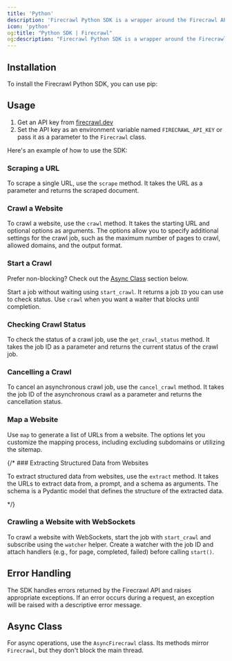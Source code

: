 ```yaml
---
title: 'Python'
description: 'Firecrawl Python SDK is a wrapper around the Firecrawl API to help you easily turn websites into markdown.'
icon: 'python'
og:title: "Python SDK | Firecrawl"
og:description: "Firecrawl Python SDK is a wrapper around the Firecrawl API to help you easily turn websites into markdown."
---
```



## Installation

To install the Firecrawl Python SDK, you can use pip:

<InstallationPython />

## Usage

1. Get an API key from [firecrawl.dev](https://firecrawl.dev)
2. Set the API key as an environment variable named `FIRECRAWL_API_KEY` or pass it as a parameter to the `Firecrawl` class.


Here's an example of how to use the SDK:

<ScrapeAndCrawlExamplePython />

### Scraping a URL

To scrape a single URL, use the `scrape` method. It takes the URL as a parameter and returns the scraped document.

<ScrapePythonShort />

### Crawl a Website

To crawl a website, use the `crawl` method. It takes the starting URL and optional options as arguments. The options allow you to specify additional settings for the crawl job, such as the maximum number of pages to crawl, allowed domains, and the output format.

<CrawlPythonShort />

### Start a Crawl

<Tip>Prefer non-blocking? Check out the [Async Class](#async-class) section below.</Tip>

Start a job without waiting using `start_crawl`. It returns a job `ID` you can use to check status. Use `crawl` when you want a waiter that blocks until completion.

<StartCrawlPythonShort />


### Checking Crawl Status

To check the status of a crawl job, use the `get_crawl_status` method. It takes the job ID as a parameter and returns the current status of the crawl job.

<CheckCrawlStatusPythonShort />

### Cancelling a Crawl

To cancel an asynchronous crawl job, use the `cancel_crawl` method. It takes the job ID of the asynchronous crawl as a parameter and returns the cancellation status.

<CancelCrawlPythonShort />

### Map a Website

Use `map` to generate a list of URLs from a website. The options let you customize the mapping process, including excluding subdomains or utilizing the sitemap.

<MapPythonShort />

{/* ### Extracting Structured Data from Websites

To extract structured data from websites, use the `extract` method. It takes the URLs to extract data from, a prompt, and a schema as arguments. The schema is a Pydantic model that defines the structure of the extracted data.

<ExtractPythonShort /> */}

### Crawling a Website with WebSockets

To crawl a website with WebSockets, start the job with `start_crawl` and subscribe using the `watcher` helper. Create a watcher with the job ID and attach handlers (e.g., for page, completed, failed) before calling `start()`.

<CrawlWebSocketPythonBase />

## Error Handling

The SDK handles errors returned by the Firecrawl API and raises appropriate exceptions. If an error occurs during a request, an exception will be raised with a descriptive error message.

## Async Class

For async operations, use the `AsyncFirecrawl` class. Its methods mirror `Firecrawl`, but they don't block the main thread.

<AIOPython />
